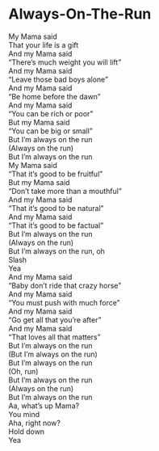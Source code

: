 # Always-On-The-Run

My Mama said  
That your life is a gift  
And my Mama said  
"There's much weight you will lift"  
And my Mama said  
"Leave those bad boys alone"  
And my Mama said  
"Be home before the dawn"  
And my Mama said  
"You can be rich or poor"  
But my Mama said  
"You can be big or small"  
But I'm always on the run  
(Always on the run)  
But I'm always on the run  
My Mama said  
"That it's good to be fruitful"  
But my Mama said  
"Don't take more than a mouthful"  
And my Mama said  
"That it's good to be natural"  
And my Mama said  
"That it's good to be factual"  
But I'm always on the run  
(Always on the run)  
But I'm always on the run, oh  
Slash  
Yea  
And my Mama said  
"Baby don't ride that crazy horse"  
And my Mama said  
"You must push with much force"  
And my Mama said  
"Go get all that you're after"  
And my Mama said  
"That loves all that matters"  
But I'm always on the run  
(But I'm always on the run)  
But I'm always on the run  
  (Oh, run)  
But I'm always on the run  
(Always on the run)  
But I'm always on the run  
Aa, what's up Mama?  
You mind  
Aha, right now?  
Hold down  
Yea
